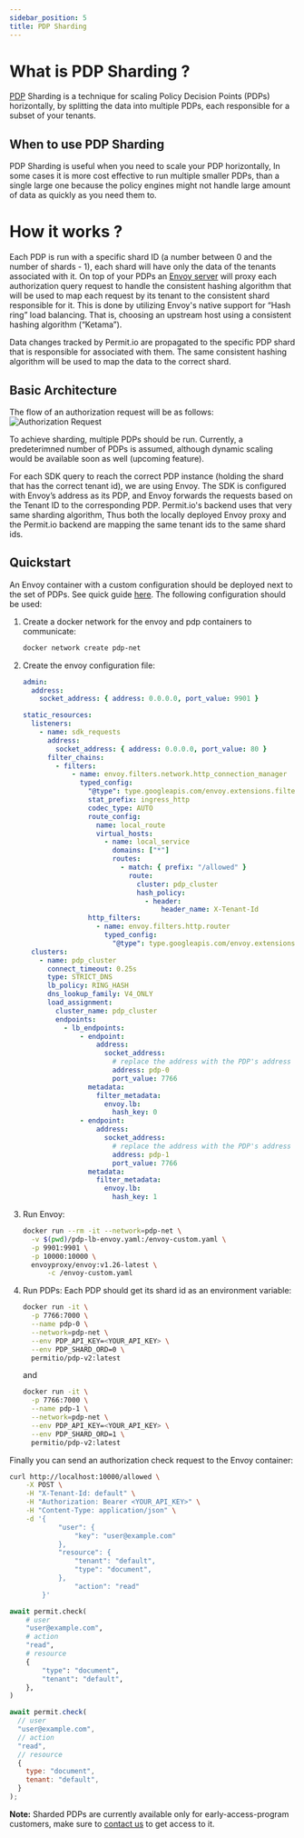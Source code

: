 ```yaml
---
sidebar_position: 5
title: PDP Sharding
---
```



# What is PDP Sharding ?

[PDP](/concepts/pdp) Sharding is a technique for scaling Policy Decision Points (PDPs) horizontally,
by splitting the data into multiple PDPs, each responsible for a subset of your tenants.

## When to use PDP Sharding

PDP Sharding is useful when you need to scale your PDP horizontally,
In some cases it is more cost effective to run multiple smaller PDPs, than a single large one because the policy engines
might not handle large amount of data as quickly as you need them to.

# How it works ?

Each PDP is run with a specific shard ID (a number between 0 and the number of shards - 1),
each shard will have only the data of the tenants associated with it.
On top of your PDPs an [Envoy server](https://www.envoyproxy.io/docs/envoy/latest/) will proxy each authorization query request to handle the consistent hashing algorithm
that will be used to map each request by its tenant to the consistent shard responsible for it.
This is done by utilizing Envoy's native support for “Hash ring” load balancing.
That is, choosing an upstream host using a consistent hashing algorithm (“Ketama”).

Data changes tracked by Permit.io are propagated to the specific PDP shard that is responsible for associated with them. The same consistent hashing algorithm will be used to map the data to the correct shard.

## Basic Architecture

The flow of an authorization request will be as follows:
![Authorization Request](/img/diagrams/sharded-pdps-diagram.svg)

To achieve sharding, multiple PDPs should be run.
Currently, a predeterimned number of PDPs is assumed, although dynamic scaling would be available soon as well (upcoming feature).

For each SDK query to reach the correct PDP instance (holding the shard that has the correct tenant id), we are using Envoy.
The SDK is configured with Envoy’s address as its PDP, and Envoy forwards the requests based on the Tenant ID to the corresponding PDP.
Permit.io's backend uses that very same sharding algorithm, Thus both the locally deployed Envoy proxy and the Permit.io backend are mapping the same tenant ids to the same shard ids.

## Quickstart

An Envoy container with a custom configuration should be deployed next to the set of PDPs.
See quick guide [here](https://www.envoyproxy.io/docs/envoy/latest/start/quick-start/run-envoy#override-the-default-configuration).
The following configuration should be used:

1. Create a docker network for the envoy and pdp containers to communicate:
   ```sh
   docker network create pdp-net
   ```
2. Create the envoy configuration file:

   ```yaml
   admin:
     address:
       socket_address: { address: 0.0.0.0, port_value: 9901 }

   static_resources:
     listeners:
       - name: sdk_requests
         address:
           socket_address: { address: 0.0.0.0, port_value: 80 }
         filter_chains:
           - filters:
               - name: envoy.filters.network.http_connection_manager
                 typed_config:
                   "@type": type.googleapis.com/envoy.extensions.filters.network.http_connection_manager.v3.HttpConnectionManager
                   stat_prefix: ingress_http
                   codec_type: AUTO
                   route_config:
                     name: local_route
                     virtual_hosts:
                       - name: local_service
                         domains: ["*"]
                         routes:
                           - match: { prefix: "/allowed" }
                             route:
                               cluster: pdp_cluster
                               hash_policy:
                                 - header:
                                     header_name: X-Tenant-Id
                   http_filters:
                     - name: envoy.filters.http.router
                       typed_config:
                         "@type": type.googleapis.com/envoy.extensions.filters.http.router.v3.Router
     clusters:
       - name: pdp_cluster
         connect_timeout: 0.25s
         type: STRICT_DNS
         lb_policy: RING_HASH
         dns_lookup_family: V4_ONLY
         load_assignment:
           cluster_name: pdp_cluster
           endpoints:
             - lb_endpoints:
                 - endpoint:
                     address:
                       socket_address:
                         # replace the address with the PDP's address
                         address: pdp-0
                         port_value: 7766
                   metadata:
                     filter_metadata:
                       envoy.lb:
                         hash_key: 0
                 - endpoint:
                     address:
                       socket_address:
                         # replace the address with the PDP's address
                         address: pdp-1
                         port_value: 7766
                   metadata:
                     filter_metadata:
                       envoy.lb:
                         hash_key: 1
   ```

3. Run Envoy:
   ```sh
   docker run --rm -it --network=pdp-net \
     -v $(pwd)/pdp-lb-envoy.yaml:/envoy-custom.yaml \
     -p 9901:9901 \
     -p 10000:10000 \
     envoyproxy/envoy:v1.26-latest \
         -c /envoy-custom.yaml
   ```
4. Run PDPs:
   Each PDP should get its shard id as an environment variable:
   ```sh
   docker run -it \
     -p 7766:7000 \
     --name pdp-0 \
     --network=pdp-net \
     --env PDP_API_KEY=<YOUR_API_KEY> \
     --env PDP_SHARD_ORD=0 \
     permitio/pdp-v2:latest
   ```
   and
   ```sh
   docker run -it \
     -p 7766:7000 \
     --name pdp-1 \
     --network=pdp-net \
     --env PDP_API_KEY=<YOUR_API_KEY> \
     --env PDP_SHARD_ORD=1 \
     permitio/pdp-v2:latest
   ```

Finally you can send an authorization check request to the Envoy container:

<Tabs groupId="language">
<TabItem value="curl" label="cURL">

```bash
curl http://localhost:10000/allowed \
    -X POST \
    -H "X-Tenant-Id: default" \
    -H "Authorization: Bearer <YOUR_API_KEY>" \
    -H "Content-Type: application/json" \
    -d '{
            "user": {
                "key": "user@example.com"
            },
            "resource": {
                "tenant": "default",
                "type": "document",
            },
                "action": "read"
        }'
```

</TabItem>
<TabItem value="python" label="Python">

```python
await permit.check(
    # user
    "user@example.com",
    # action
    "read",
    # resource
    {
        "type": "document",
        "tenant": "default",
    },
)
```

</TabItem>
<TabItem value="nodejs" label="Node.js">

```javascript
await permit.check(
  // user
  "user@example.com",
  // action
  "read",
  // resource
  {
    type: "document",
    tenant: "default",
  }
);
```

</TabItem>
</Tabs>

**Note:** Sharded PDPs are currently available only for early-access-program customers, make sure to [contact us](https://io.permit.io/docs-to-slack) to get access to it.
